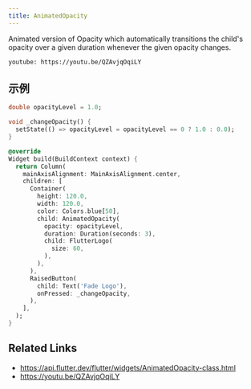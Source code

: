 ```yaml
---
title: AnimatedOpacity
---
```


Animated version of Opacity which automatically transitions the child's opacity over a given duration whenever the given opacity changes.

`youtube: https://youtu.be/QZAvjqOqiLY`

## 示例

```dart liveslice=AnimatedOpacity
double opacityLevel = 1.0;

void _changeOpacity() {
  setState(() => opacityLevel = opacityLevel == 0 ? 1.0 : 0.0);
}

@override
Widget build(BuildContext context) {
  return Column(
    mainAxisAlignment: MainAxisAlignment.center,
    children: [
      Container(
        height: 120.0,
        width: 120.0,
        color: Colors.blue[50],
        child: AnimatedOpacity(
          opacity: opacityLevel,
          duration: Duration(seconds: 3),
          child: FlutterLogo(
            size: 60,
          ),
        ),
      ),
      RaisedButton(
        child: Text('Fade Logo'),
        onPressed: _changeOpacity,
      ),
    ],
  );
}
```

## Related Links

- https://api.flutter.dev/flutter/widgets/AnimatedOpacity-class.html
- https://youtu.be/QZAvjqOqiLY
